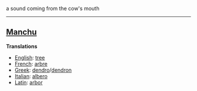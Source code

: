 a sound coming from the cow's mouth

----

==[[Manchu]]==

'''Translations'''

*[[English]]: [[tree]]
*[[French]]: [[arbre]]
*[[Greek]]: [[dendro]]/[[dendron]]
*[[Italian]]: [[albero]]
*[[Latin]]: [[arbor]]